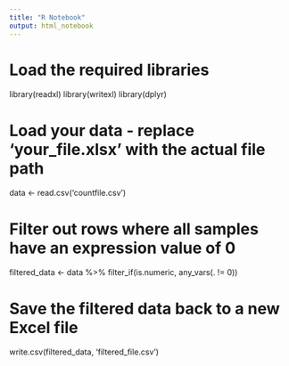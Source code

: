 ---
title: "R Notebook"
output: html_notebook
---

# Load the required libraries
library(readxl)
library(writexl)
library(dplyr)

# Load your data - replace 'your_file.xlsx' with the actual file path
data <- read.csv('countfile.csv')

# Filter out rows where all samples have an expression value of 0
filtered_data <- data %>%
    filter_if(is.numeric, any_vars(. != 0))


# Save the filtered data back to a new Excel file
write.csv(filtered_data, 'filtered_file.csv')
